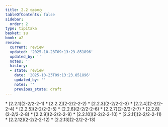 ```yaml
---
title: 2.2 သုခဝဂ္ဂ
tableOfContents: false
sidebar:
  order: 2
type: tipitaka
basket: su
book: a2
review:
  current: review
  updated: '2025-10-23T09:13:23.851896'
  updated_by: ''
  notes: ''
  history:
  - state: review
    date: '2025-10-23T09:13:23.851896'
    updated_by: ''
    notes: ''
    previous_state: draft
---
```



<ReviewStatus review={frontmatter.review} showDetails={true} />

<HypothesisAnnotation frontmatter={frontmatter} />

<DynamicBreadcrumb />



<TableOfContents book="a2" section="2.2">
* [2.2.1](2-2/2-2-1)
* [2.2.2](2-2/2-2-2)
* [2.2.3](2-2/2-2-3)
* [2.2.4](2-2/2-2-4)
* [2.2.5](2-2/2-2-5)
* [2.2.6](2-2/2-2-6)
* [2.2.7](2-2/2-2-7)
* [2.2.8](2-2/2-2-8)
* [2.2.9](2-2/2-2-9)
* [2.2.10](2-2/2-2-10)
* [2.2.11](2-2/2-2-11)
* [2.2.12](2-2/2-2-12)
* [2.2.13](2-2/2-2-13)
</TableOfContents>